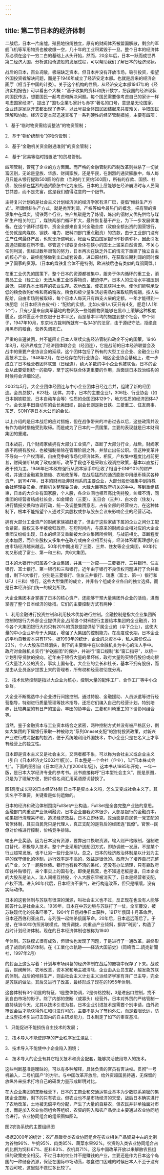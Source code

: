 ```yaml
---
---
---
```

title: 第二节日本的经济体制
---



二战后，日本一片废墟，殖民地纷纷独立，原有的财阀体系被盟国解散，剩余的军舰飞机等军用物资也被收缴一空，几十年的工业积累毁于一旦。整个日本的经济体系必须在这个一穷二白的基础上从头开始，然而，20余年后，日本一跃而成世界第二经济大国，分析这段奇迹般的发展过程，可以帮助我们了解日本的经济现状。

战后的日本，百业凋敝，极端缺乏资本，但日本并没有开放市场，吸引投资，指望外国投资者解决问题，而是于1946年成立了经济安定本部。也就是后来的经济企画厅（相当于中国的计委）。关于这个机构的性质，从经济安定本部1947年的《经济实相报告》可以看出个大概：“基于收集的资料和统计数字，把我国的经济现状向国民传达，想要国民一起考虑和解决问题。每个国民需要像考虑自己的家计一样考虑国家经济”，提出了“国も企業も家計も赤字”著名的口号，意思是无论国家、企业还是家庭开支都出现了赤字，以此号召全体国民团结起来共度难关，争取国民理解和协助。经济安定本部迅速宣布了一系列硬性的经济管制措施，主要有四项：

1．基于“临时物资需给调整法”的物资管制；

2．基于“物价统制令”的物价管制；

3．基于“金融机关资金融通准则”的资金管制；

4．基于“贸易等临时措置法”的贸易管制。

四项管制，管死了企业的方方面面。而严格的金融管制和币制改革则抹杀了一切贫富区别，无论是皇族、华族、财阀家族，还是平民，在剧烈的通货膨胀中，每人每月只能从银行提取500圆的存款（当时的工资约500圆），所有的存款、国债、社债、股份都在猛烈的通货膨胀中化为废纸。日本的上层能够在经济崩溃时与人民同甘共苦，而不是先富，这是我们值得注意的一个细节。

主持复兴计划的是社会主义计划经济派的经济学家有泽广巳，提倡“倾斜生产方式”。所谓倾斜生产方式，就是抛弃利润，产权等如今最热门的概念，把有限的资源集中在煤炭，钢铁两个行业，生产焦碳是为了炼钢，炼出的钢材又优先供给与煤矿生产相关的工厂，煤铁两部门循环扩大，最终恢复基干产业，为下一步发展做准备。在这个循环过程中，资金全部来自复兴金融金库（政府全额出资的国营银行，任务就是向煤炭、钢铁、电力、肥料四部门重点融资）的贷款，由于工业部门没有生产任何最终产品，也就无所谓利润，帐面亏空由国家银行印钞票弥补，因此引发高通货膨胀在所不惜。尽管这个煤铁复合体在狭小的国土上滥采自然资源，不关心任何利润，但经过数年艰苦的努力，日本再次在缺乏外汇的情况下重建了独立自主的核心产业，最终能够做到出口成套设备，进口原材料，在获取长期利润的同时保护了国家的资源。（日本的煤铁复合体不是特例，欧洲战后也有类似的煤钢同盟。）

在重工业优先的国策下，整个日本的资源都被集中，服务于体内循环的重工业，消费品工业（轻工业）无法从重工业取得物资，被迫停产。日本人的生活水平被压到最低，只能靠本土残存的农业生存。农地改革，使农民获得土地，使他们能够承受低的粮食收购价格和高的税收。粮食和极少量生活必需品均采取统购统销，按人头配给，自由市场则被取缔，每个日本人每天只有四支火柴的定额，一年才能得到一块肥皂（《日本经济白皮书》：“配给的实绩，比如火柴1人1天只有4支，肥皂1人1年1个”），只有少量来自美军基地的物资及一些隐匿物资能够在黑市上缓解这种极度匮乏。这种匮乏不仅仅限于日本平民，而是基本平均的施加到整个社会，举个例子，1947年10月，东京地方裁判所就有一名34岁的法官，由于遵纪守法，拒绝食用黑市的粮食，营养失调死亡。

严重的普遍贫困，并不能阻止日本人继续实施经济管制和政企不分的国策，1946年8月，经济界成立了经济团体联合会（经团连），它是战前的日本经济联盟会及战中的重要产业协议会的延续，这个团体包括了所有的大型工业企业、金融企业和高技术工业。1948年2月，在已经存在的行业协会、地区企业协会基础上，进一步成立了日本经营者团体联盟（日经连），绝大多数的中小企业也被联合。日本的企业从此要受到统一的指导，至于这种联合体更重要的作用，后面谈日本政治结构的时候将会详细论述。

2002年5月，大企业团体经团连与中小企业团体日经连合并，组建了新的经团连。会员总数1，623社、团体。其中，日本的主要企业1，306社、行业协会（如日本钢铁联盟，日本自动车会等）性质的全国团体129个，地方性质的经济团体47个。会长是丰田自动车的会长奥田硕，副会长则是新日铁、三菱重工、住友商事、东芝、SONY等日本大公司的会长。

以上介绍的是日本战后的应对措施，但在战争带来的冲击过去以后，这些政策并没有作为临时措施受到取缔。而是成为了日本的一贯国策。主要的表现就是日本财阀集团的重建。

日本战前，几个财阀家族拥有大部分工业资产，垄断了大部分行业，战后，财阀家族不再拥有股权，也被强制排除在管理阶层之外，并禁止出任公职。但这种变革并不导向一个产权清晰，自由竞争的市场化经济体系，相反，产权集中程度比战前更甚，财阀垄断转向了政府垄断。改革手段也不是采取宏观调控政策，基本以直接行政干预为主。1946年日本政府强行从资本家手中征收了相当于GNP10%的财产税，并通过金融紧急措施、农地改革等，在战后猛烈的通货膨胀中用纸币赎买各种资产，到1947年，日本的财阀及非财阀系的主要企业，大部分股份被集中到持株会社整理委员会、闭锁机关整理委员会、大藏大臣等政府机关的手中。等到重组结束，日本的大企业有国家股，个人股，各企业间也相互高比例持股，纠缠不清，同集团的经营者结成社长会，如金耀会（三菱）、五日会（三井）、白水会（住友），进行情报交换和协调行动，统一及调整集团意志，占有全部的经营权力。在这种体制下，根本不能指望个人通过买卖股权或参与股东会议来影响企业的经营活动。

拥有大部分工业资产的财阀家族被赶走了，但由于这些家族下属的企业之间分工配合紧密，股权又多半被收归政府，在短时间内，与原来的财阀企业相对应的大企业集团又纷纷出现，日本的经济又重新被大企业集团所控制，与战前相比，垄断程度变本加厉，而企业股权又多集中在政府或由企业相互持有，经济体系距离理想的自由市场经济越来越远。50年代中期出现了三菱、三井、住友等企业集团，60年代初又形成了富士、第一和三和，共6大集团。

日本的大银行也归属各个企业集团，并且一一对应——三菱银行、三井银行、住友银行、富士银行、第一银行和三和银行。近年由于银行不良债权问题进行了合并重组，剩下4大银行，分别是三菱银行、住友三井银行、瑞惠（富士、第一）银行和UFJ（三和）银行。这些大型集团的成立，并非各个组成企业各自的独立选择，而是日本经济部门统一的规划所致。

大企业集团本身掌握了日本的核心资产，还能够干预大量集团外企业的活动，进而掌握了整个日本经济的脉搏。它们的主要控制方式有两种：

1．利用金融进行投资控制和利用技术优势进行控制。金融控制是指大企业集团所控制的银行为外部企业提供资金,战前各个财阀银行主要给本集团的企业融资，如今各个大集团银行大约只有20%的贷款是提供给下属企业的（伞下企业），这使大量的中小企业听命于大集团，增强了大集团的控制能力。在高度成长期，日本企业的平均自我资本只有17%，据1993年的统计，企业的总资本中，私人股份仅占23%，个人大股东已经消失，剩下的主要集中在以金融机关为中心的法人手中。政府对金融机关实行“护送船团”的保护，并进行“窗口规制”和“窗口指导”，以统一计划引导贷款的投向。近年由于银行大量的呆坏帐，政府大量购买银行股份或向银行大量注入公的资金，事实上国有化。大企业的会长和社长，基本不拥有股份，而是由从业员逐步提拔上来的管理者，所有权和经营权彻底分离。

2．技术优势控制是指以大企业为核心，控制大量的配件工厂、合作工厂等中小企业群。

大企业不断挑选中小企业进行间接控制，通过持股、金融援助、人员派遣等进行经营指导，特别进行质量管理等技术指导，还把它们编入自己的经营计划。特别培养，比较典型的有日产的宝会，丰田的协丰会，三菱和川崎重工的下请协同组合等。

当然，鉴于金融资本与工业资本结合之紧密，两种控制方式并没有被严格区分，例如大集团的下属银行采取一种被称为“系列Oneset支配”的独特投资政策，对新兴产业进行成龙配套的投资，便于系统地利用外国技术，中小企业只是在名义上才享有经营上的独立性。

日本即是资本主义又是社会主义，又两者都不象，可以称为会社主义或企业主义（引自《日本经济史[2002年版]》）。日本整是一个会社（企业），叫“日本株式会社”。下面的图引自《日本经济入门[2004年版]》，这本书从1985年开始，一年一版，是日本大学经济专业的参考书。此书直接称呼“日本型社会主义”，图是原图，只是为了理解方便，把片假名词汇用英语原词替换了。

图1高度成长期的日本经济体制
日本不是资本主义吗，怎么又变成社会主义了。其实名字不重要，关键看是如何运做的。

日本的经济和政治体制围绕FullSet产业构造，FullSet是全套完整产业链的意思。金融部门向重点产业低利融资，日本企业自我资本很少，大部是银行的金融资本。如果银行清理呆坏帐，追求经济效益，日本立即休克。政治面是自民党一党支配的官僚体制，其实自民党只是代理人，真正支配的是背后的经团连“民僚”。官僚--民僚对价格进行控制，价格竞争排除。

输出产业奖励，因为日本没有资源，要靠出口换取资源。输入则严格限制，强制进口替代，积极导入技术。整个产业采用护送船团方式，即协调统一发展，不是某个行业超常发展，也不让另一些行业掉队。总之，日本的经济政治体制是以计划为主导的保守僵化的体制，运行效率是不高的，效益是很低的。政府为了培养自己完整的产业，欠了一屁股烂债。银行也有数不清的呆帐，还没有办法清理，只有靠政府印钱补贴银行，来个事实上的国有化。即使是民营，也不知道老板是谁，日本企业的大股东是法人，法人间相互持股，个人大股东早被消灭了，日本是经营者支配，产权不清。进入90年代后，日本经济不景气，进行构造改革，但只是嚷嚷，没有实际动作。

日本的这套体制与苏联有很深的渊源，叫社会主义也不过，反正现在也没有人能够回答什么是社会主义。1939年，日本在中苏边境与苏联打了一仗，全军覆没，被苏联现代化的装备吓呆了。1904年日俄战争日本获胜，1917年俄国十月革命后，日本还西伯利亚出兵，与列强一起绞杀俄国革命。20年后，日本远远落后了。于是，在1940年仿照苏联模式，物资调拨，向重点产业倾斜，摒弃“利润”，构造了战时计划经济体制。现在的日本经济体制也被称为1940

年体制。苏联模式很有成效，但很快也发现了问题，于是进行了一通改革，最终形成了战后的经济体制。在《工業化の軌跡——経済大国前史》（岡崎哲二.読売新聞社，1997年2月）

的封面上这么写着：计划与市场纠葛的经济体制在战后的废墟中保存了下来。战败后，财阀解体，农地改革，资本家和地主被清除，企业由从业员支配，越发象苏联的体制。战后的倾斜生产，则由社会主义计划主义派经济学家有泽广巳主导，完全是苏联的做法。其后又进行了改革，最终形成了现在的1955年体制。

这套体制有3个明显的特征，1是整体协调，2是价格控制，3是进出口控制，找不到自由市场的影子。除了内部的垄断（或寡头）经营外，日本对外贸的严格管制一直持续到今天，尤其以技术引进为甚。日本企业引进技术是需要个别申请，由外资审议会后才能获得外汇和引进许可的。主要不是为了节约外汇，而是着眼长远，防止成套技术引进打击国内的自主研发能力，日本制定了如下的审查基准。

1．只能促进不能损伤自主技术的发展；

2．技术导入不能使即存的产业秩序发生混乱；

3．技术导入不能使中小企业陷入困境；

4．技术导入的企业有其它相关技术和资金配套，能够灵活使用导入的技术。

这些判断基准是暧昧的，可以有多种解释，具体负责的官员有否决权。贯彻“一号机输入，二号机国产”的方针。与中国改革开放后，给外资超国民待遇，无保留的放纵外来技术打垮自己的研发力量形成鲜明对比。

在大企业集团的垄断经营下，日本的工商业和交通运输业基本为少数联系紧密的集团企业垄断，剩下的只有农业。但农业也不是市场经济的天堂，战后日本确实进行了农地改革，土地被无偿平均分配，产生了大量的自耕农，但农民并非单独面对市场，而是加入农业协同组合等组织，农资的购入和农产品卖出主要通过农业协同组合进行。农业协同组合的组织图如图2。

图2农协系统的主要组织图

根据2000年的统计：农产品贩卖类农业协同组合在农业相关产品贸易中占的比例为谷物96%、牛奶95%、肉类85%、蔬菜水果92%。农资购入类农业协同组合占的比例为饲料67%、肥料83%、农机具71%。这与中国改革开放以来解散农民组织的政策完全相反。不过日本的农业并不是赚钱的产业，主要还是作为日本这个岛国的一种储备资源，保证在国际市场动荡，粮食进口困难的时候日本人不至于没有东西可吃，这里就不做过多比较了。